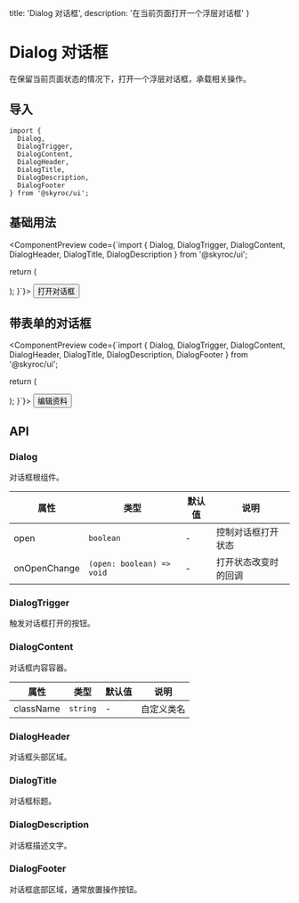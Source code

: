   title: 'Dialog 对话框',
  description: '在当前页面打开一个浮层对话框'
}


# Dialog 对话框

在保留当前页面状态的情况下，打开一个浮层对话框，承载相关操作。

## 导入

```tsx
import {
  Dialog,
  DialogTrigger,
  DialogContent,
  DialogHeader,
  DialogTitle,
  DialogDescription,
  DialogFooter
} from '@skyroc/ui';
```

## 基础用法

<ComponentPreview code={`import {
  Dialog,
  DialogTrigger,
  DialogContent,
  DialogHeader,
  DialogTitle,
  DialogDescription
} from '@skyroc/ui';

  return (
    <Dialog>
      <DialogTrigger asChild>
        <Button>打开对话框</Button>
      </DialogTrigger>
      <DialogContent>
        <DialogHeader>
          <DialogTitle>对话框标题</DialogTitle>
          <DialogDescription>
            这里是对话框的描述内容，可以包含更多详细信息。
          </DialogDescription>
        </DialogHeader>
      </DialogContent>
    </Dialog>
  );
}`}>
  <button className="inline-flex items-center justify-center rounded-md bg-primary px-4 py-2 text-sm font-medium text-primary-foreground hover:bg-primary/90">
    打开对话框
  </button>
</ComponentPreview>

## 带表单的对话框

<ComponentPreview code={`import {
  Dialog,
  DialogTrigger,
  DialogContent,
  DialogHeader,
  DialogTitle,
  DialogDescription,
  DialogFooter
} from '@skyroc/ui';

  return (
    <Dialog>
      <DialogTrigger asChild>
        <Button>编辑资料</Button>
      </DialogTrigger>
      <DialogContent className="sm:max-w-[425px]">
        <DialogHeader>
          <DialogTitle>编辑资料</DialogTitle>
          <DialogDescription>
            在这里修改你的个人资料信息。
          </DialogDescription>
        </DialogHeader>
        <div className="grid gap-4 py-4">
          <div className="grid grid-cols-4 items-center gap-4">
            <Label htmlFor="name" className="text-right">
              姓名
            </Label>
            <Input
              id="name"
              defaultValue="张三"
              className="col-span-3"
            />
          </div>
          <div className="grid grid-cols-4 items-center gap-4">
            <Label htmlFor="username" className="text-right">
              用户名
            </Label>
            <Input
              id="username"
              defaultValue="@zhangsan"
              className="col-span-3"
            />
          </div>
        </div>
        <DialogFooter>
          <Button type="submit">保存修改</Button>
        </DialogFooter>
      </DialogContent>
    </Dialog>
  );
}`}>
  <button className="inline-flex items-center justify-center rounded-md bg-primary px-4 py-2 text-sm font-medium text-primary-foreground hover:bg-primary/90">
    编辑资料
  </button>
</ComponentPreview>

## API

### Dialog

对话框根组件。

| 属性 | 类型 | 默认值 | 说明 |
| --- | --- | --- | --- |
| open | `boolean` | - | 控制对话框打开状态 |
| onOpenChange | `(open: boolean) => void` | - | 打开状态改变时的回调 |

### DialogTrigger

触发对话框打开的按钮。

### DialogContent

对话框内容容器。

| 属性 | 类型 | 默认值 | 说明 |
| --- | --- | --- | --- |
| className | `string` | - | 自定义类名 |

### DialogHeader

对话框头部区域。

### DialogTitle

对话框标题。

### DialogDescription

对话框描述文字。

### DialogFooter

对话框底部区域，通常放置操作按钮。



